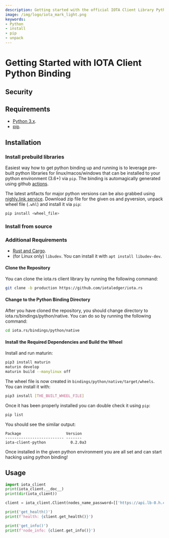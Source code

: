 ```yaml
---
description: Getting started with the official IOTA Client Library Python binding.
image: /img/logo/iota_mark_light.png
keywords:
- Python
- install
- pip
- unpack
---
```



# Getting Started with IOTA Client Python Binding

## Security

<WarningPasswordStorage />

## Requirements

 * [Python 3.x](https://www.python.org).
 * [pip](https://pypi.org/project/pip).

## Installation

### Install prebuild libraries

Easiest way how to get python binding up and running is to leverage pre-built python libraries for linux/macos/windows that can be installed to your python environment (3.6+) via `pip`. The binding is automagically generated using github [actions](https://github.com/iotaledger/iota.rs/actions/workflows/python-bindings-publish.yml?query=branch%3Aproduction).

The latest artifacts for major python versions can be also grabbed using [nighly.link service](https://nightly.link/iotaledger/iota.rs/workflows/python-bindings-publish/production). Download zip file for the given os and pyversion, unpack wheel file (`.whl`) and install it via `pip`:

```bash
pip install <wheel_file>
```

### Install from source

### Additional Requirements

 * [Rust and Cargo](https://doc.rust-lang.org/cargo/getting-started/installation.html).
 * (for Linux only) `libudev`. You can install it with `apt install libudev-dev`.

#### Clone the Repository

You can clone the iota.rs client library by running the following command:

```bash
git clone -b production https://github.com/iotaledger/iota.rs
```

#### Change to the Python Binding Directory

After you have cloned the repository, you should change directory to iota.rs/bindings/python/native. You can do so by running the following command:

```bash
cd iota.rs/bindings/python/native
```

#### Install the Required Dependencies and Build the Wheel

Install and run maturin:

```bash
pip3 install maturin
maturin develop
maturin build --manylinux off
```
The wheel file is now created in `bindings/python/native/target/wheels`. You can install it with:

```bash
pip3 install [THE_BUILT_WHEEL_FILE]
```

Once it has been properly installed you can double check it using `pip`:

```bash
pip list
```

You should see the similar output:

```plaintext
Package                    Version
-------------------------- -------
iota-client-python           0.2.0a3
```

Once installed in the given python environment you are all set and can start hacking using python binding!

## Usage

```python
import iota_client
print(iota_client.__doc__)
print(dir(iota_client))

client = iota_client.Client(nodes_name_password=[['https://api.lb-0.h.chrysalis-devnet.iota.cafe']])

print('get_health()')
print(f'health: {client.get_health()}')

print('get_info()')
print(f'node_info: {client.get_info()}')
```
